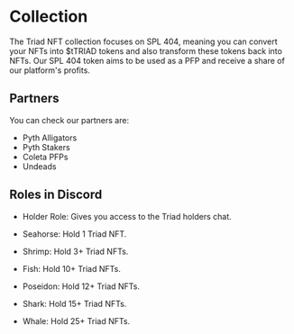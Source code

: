 

<HeroPattern />

# Collection

The Triad NFT collection focuses on SPL 404, meaning you can convert your NFTs into $tTRIAD tokens and also transform these tokens back into NFTs.
Our SPL 404 token aims to be used as a PFP and receive a share of our platform's profits.

## Partners

You can check our partners are:

- Pyth Alligators
- Pyth Stakers
- Coleta PFPs
- Undeads

## Roles in Discord

- Holder Role: Gives you access to the Triad holders chat.

- Seahorse: Hold 1 Triad NFT.

- Shrimp: Hold 3+ Triad NFTs.

- Fish: Hold 10+ Triad NFTs.

- Poseidon: Hold 12+ Triad NFTs.

- Shark: Hold 15+ Triad NFTs.

- Whale: Hold 25+ Triad NFTs.
